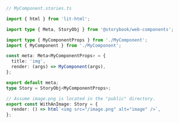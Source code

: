 ```ts
// MyComponent.stories.ts

import { html } from 'lit-html';

import type { Meta, StoryObj } from '@storybook/web-components';

import type { MyComponentProps } from './MyComponent';
import { MyComponent } from './MyComponent';

const meta: Meta<MyComponentProps> = {
  title: 'img',
  render: (args) => MyComponent(args),
};

export default meta;
type Story = StoryObj<MyComponentProps>;

// Assume image.png is located in the "public" directory.
export const WithAnImage: Story = {
  render: () => html`<img src="/image.png" alt="image" />`,
};
```
